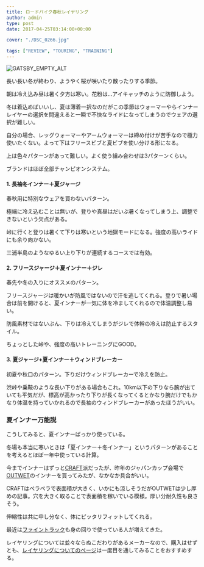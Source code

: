 ---
title: ロードバイク春秋レイヤリング
author: admin
type: post
date: 2017-04-25T03:14:00+00:00

cover: "./DSC_0266.jpg"

tags: ["REVIEW", "TOURING", "TRAINING"]
---

![GATSBY_EMPTY_ALT](./DSC_0266.jpg)

長い長い冬が終わり、ようやく桜が咲いたり散ったりする季節。

朝は冷え込み昼は暑く夕方は寒い。花粉は…アイキャッチのように防御しよう。

冬は着込めばいいし、夏は薄着一択なのだがこの季節はウォーマーやらインナーレイヤーの選択を間違えると一瞬で不快なライドになってしまうのでウェアの選択が難しい。

自分の場合、レッグウォーマーやアームウォーマーは締め付けが苦手なので極力使いたくない。よって下はフリースビブと夏ビブを使い分ける形になる。

上は色々パターンがあって難しい。よく使う組み合わせは3パターンくらい。

ブランドはほぼ全部チャンピオンシステム。

#### 1. 長袖冬インナー＋夏ジャージ

春秋用に特別なウェアを買わないパターン。

極端に冷え込むことは無いが、登りや真昼はだいぶ暑くなってしまう上、調整できないという欠点がある。

峠に行くと登りは暑くて下りは寒いという地獄モードになる。強度の高いライドにも余り向かない。

三浦半島のようなゆるい上り下りが連続するコースでは有効。

#### 2. フリースジャージ＋夏インナー＋ジレ

春先や冬の入りにオススメのパターン。

フリースジャージは暖かいが防風ではないので汗を逃してくれる。登りで暑い場合は前を開けると、夏インナーが一気に体を冷ましてくれるので体温調整し易い。

防風素材ではないぶん、下りは冷えてしまうがジレで体幹の冷えは防止するスタイル。

ちょっとした峠や、強度の高いトレーニングにGOOD。

<LinkBox isAmazonLink url="https://www.amazon.co.jp/dp/B001XYBXU8/" />

#### 3. 夏ジャージ+夏インナー＋ウィンドブレーカー

初夏や秋口のパターン。下りだけウィンドブレーカーで冷えを防止。

渋峠や乗鞍のような長い下りがある場合もこれ。10km以下の下りなら腕が出ていても平気だが、標高が高かったり下りが長くなってくるとかなり腕だけでもかなり体温を持っていかれるので長袖のウィンドブレーカーがあったほうがいい。

<LinkBox isAmazonLink url="https://www.amazon.co.jp/dp/B00K71I28Y/" />

### 夏インナー万能説

こうしてみると、夏インナーばっかり使っている。

冬場も本当に寒いときは「夏インナー＋冬インナー」というパターンがあることを考えるとほぼ一年中使っている計算。

今までインナーはずっと<a href="http://amzn.to/2pdIIBV" target="_blank">CRAFT</a>派だったが、昨年のジャパンカップ会場で<a href="http://amzn.to/2pdHOVM" target="_blank">OUTWET</a>のインナーを買ってみたが、なかなか具合がいい。

CRAFTはペラペラで表面積が大きく、いかにも涼しそうだがOUTWETは少し厚めの記事。穴を大きく取ることで表面積を稼いでいる模様。厚い分耐久性も良さそう。

伸縮性は共に申し分なく、体にピッタリフィットしてくれる。

最近は<a href="http://amzn.to/2p0yhTr" target="_blank">ファイントラック</a>も身の回りで使っている人が増えてきた。

レイヤリングについては並々ならぬこだわりがあるメーカーなので、購入はせずとも、<a href="https://www.finetrack.com/products/" target="_blank">レイヤリングについてのページ</a>は一度目を通してみることをおすすめする。

<LinkBox isAmazonLink url="https://www.amazon.co.jp/dp/B00UBHC3WU/" />
